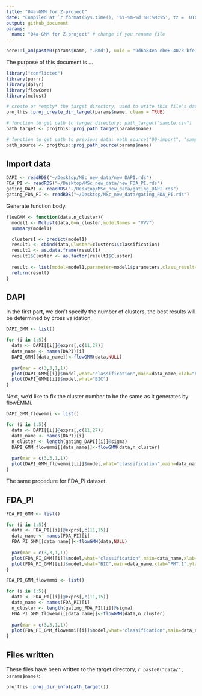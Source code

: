 ```yaml
---
title: "04a-GMM for Z-project"
date: "Compiled at `r format(Sys.time(), '%Y-%m-%d %H:%M:%S', tz = 'UTC')` UTC"
output: github_document
params:
  name: "04a-GMM for Z-project" # change if you rename file
---
```


```r
here::i_am(paste0(params$name, ".Rmd"), uuid = "9d6a84ea-ebe8-4073-bfe1-9e2529a9d667")
```

The purpose of this document is ...

```r
library("conflicted")
library(purrr)
library(dplyr)
library(flowCore)
library(mclust)
```

```r
# create or *empty* the target directory, used to write this file's data: 
projthis::proj_create_dir_target(params$name, clean = TRUE)

# function to get path to target directory: path_target("sample.csv")
path_target <- projthis::proj_path_target(params$name)

# function to get path to previous data: path_source("00-import", "sample.csv")
path_source <- projthis::proj_path_source(params$name)
```

## Import data
```r
DAPI <- readRDS("~/Desktop/MSc_new_data/new_DAPI.rds")
FDA_PI <- readRDS("~/Desktop/MSc_new_data/new_FDA_PI.rds")
gating_DAPI <- readRDS("~/Desktop/MSc_new_data/gating_DAPI.rds")
gating_FDA_PI <- readRDS("~/Desktop/MSc_new_data/gating_FDA_PI.rds")
```

Generate function body.

```r
flowGMM <- function(data,n_cluster){
  model1 <- Mclust(data,G=n_cluster,modelNames = "VVV")
  summary(model1)

  clusters1 <- predict(model1)
  result1 <- cbind(data,Cluster=clusters1$classification)
  result1 <- as.data.frame(result1)
  result1$Cluster <- as.factor(result1$Cluster)
  
  result <- list(model=model1,parameter=model1$parameters,class_result=result1)
  return(result)
}
```

## DAPI

In the first part, we don't specify the number of clusters, the best results will be determined by cross validation.

```r
DAPI_GMM <- list()

for (i in 1:5){
  data <- DAPI[[i]]@exprs[,c(11,27)]
  data_name <- names(DAPI)[i]
  DAPI_GMM[[data_name]]<-flowGMM(data,NULL)
  
  par(mar = c(3,3,1,1))
  plot(DAPI_GMM[[i]]$model,what="classification",main=data_name,xlab="PMT.1",ylab="PMT.9")
  plot(DAPI_GMM[[i]]$model,what="BIC")
}


```

Next, we'd like to fix the cluster number to be the same as it generates by flowEMMi.

```r
DAPI_GMM_flowemmi <- list()

for (i in 1:5){
  data <- DAPI[[i]]@exprs[,c(11,27)]
  data_name <- names(DAPI)[i]
  n_cluster <- length(gating_DAPI[[i]]@sigma)
  DAPI_GMM_flowemmi[[data_name]]<-flowGMM(data,n_cluster)
  
  par(mar = c(3,3,1,1))
  plot(DAPI_GMM_flowemmi[[i]]$model,what="classification",main=data_name,xlab="PMT.1",ylab="PMT.9")
}

```

The same procedure for FDA_PI dataset.

## FDA_PI

```r
FDA_PI_GMM <- list()

for (i in 1:5){
  data <- FDA_PI[[i]]@exprs[,c(11,15)]
  data_name <- names(FDA_PI)[i]
  FDA_PI_GMM[[data_name]]<-flowGMM(data,NULL)
  
  par(mar = c(3,3,1,1))
  plot(FDA_PI_GMM[[i]]$model,what="classification",main=data_name,xlab="PMT.1",ylab="PMT.3")
  plot(FDA_PI_GMM[[i]]$model,what="BIC",main=data_name,xlab="PMT.1",ylab="PMT.3")
}

```

```r
FDA_PI_GMM_flowemmi <- list()

for (i in 1:5){
  data <- FDA_PI[[i]]@exprs[,c(11,15)]
  data_name <- names(FDA_PI)[i]
  n_cluster <- length(gating_FDA_PI[[i]]@sigma)
  FDA_PI_GMM_flowemmi[[data_name]]<-flowGMM(data,n_cluster)
  
  par(mar = c(3,3,1,1))
  plot(FDA_PI_GMM_flowemmi[[i]]$model,what="classification",main=data_name,xlab="PMT.1",ylab="PMT.3")
}

```

## Files written

These files have been written to the target directory, ```r paste0("data/", params$name)```:

```r
projthis::proj_dir_info(path_target())
```
